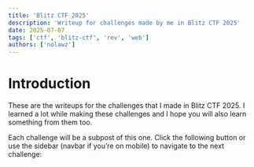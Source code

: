 ```yaml
---
title: 'Blitz CTF 2025'
description: 'Writeup for challenges made by me in Blitz CTF 2025'
date: 2025-07-07
tags: ['ctf', 'blitz-ctf', 'rev', 'web']
authors: ['nolawz']
---
```



# Introduction
These are the writeups for the challenges that I made in Blitz CTF 2025. I learned a lot while making these challenges and I hope you will also learn something from them too.

Each challenge will be a subpost of this one. Click the following button or use the sidebar (navbar if you’re on mobile) to navigate to the next challenge:

<FirstSubpost title="How time flows" href="/blog/blitz-ctf-2025/0" />
